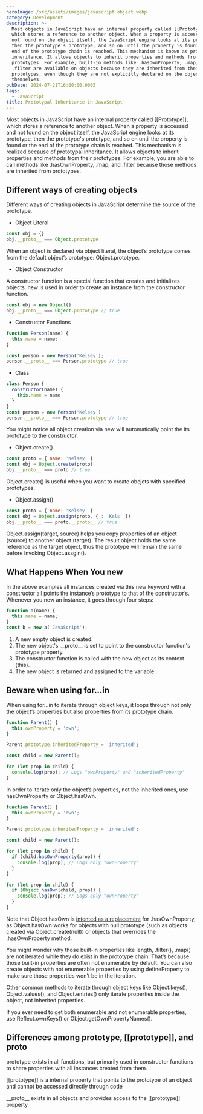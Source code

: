 ```yaml
---
heroImage: /src/assets/images/javascript object.webp
category: Development
description: >-
  Most objects in JavaScript have an internal property called [[Prototype]],
  which stores a reference to another object. When a property is accessed and
  not found on the object itself, the JavaScript engine looks at its prototype,
  then the prototype's prototype, and so on until the property is found or the
  end of the prototype chain is reached. This mechanism is known as prototypal
  inheritance. It allows objects to inherit properties and methods from their
  prototypes. For example, built-in methods like .hasOwnProperty, .map, and
  .filter are available on objects because they are inherited from their
  prototypes, even though they are not explicitly declared on the objects
  themselves.
pubDate: 2024-07-21T16:00:00.000Z
tags:
  - JavaScript
title: Prototypal Inheritance in JavaScript
---
```


Most objects in JavaScript have an internal property called \[\[Prototype]], which stores a reference to another object. When a property is accessed and not found on the object itself, the JavaScript engine looks at its prototype, then the prototype's prototype, and so on until the property is found or the end of the prototype chain is reached. This mechanism is realized because of prototypal inheritance. It allows objects to inherit properties and methods from their prototypes. For example, you are able to call methods like .hasOwnProperty, .map, and .filter because those methods are inherited from prototypes.

## Different ways of creating objects

Different ways of creating objects in JavaScript determine the source of the prototype.

* Object Literal

```javascript
const obj = {}
obj.__proto__ === Object.prototype
```

When an object is declared via object literal, the object’s prototype comes from the default object’s prototype: Object.prototype.

* Object Constructor

A constructor function is a special function that creates and initializes objects. new is used in order to create an instance from the constructor function.

```javascript
const obj = new Object()
obj.__proto__ === Object.prototype // true
```

* Constructor Functions

```javascript
function Person(name) {
  this.name = name;
}

const person = new Person('Kelsey');
person.__proto__ === Person.prototype // true
```

* Class

```javascript
class Person {
  constructor(name) {
    this.name = name
  }
}
const person = new Person('Kelsey')
person.__proto__ === Person.prototype // true
```

You might notice all object creation via new will automatically point the its prototype to the constructor.

* Object.create()

```javascript
const proto = { name: 'Kelsey' }
const obj = Object.create(proto)
obj.__proto__ === proto // true
```

Object.create() is useful when you want to create obejcts with specified prototypes.

* Object.assign()

```javascript
const proto = { name: 'Kelsey' }
const obj = Object.assign(proto, { : 'Kels' })
obj.__proto__ === proto.__proto__ // true
```

Object.assign(target, source) helps you copy properties of an object (source) to another object (target). The result object holds the same reference as the target object, thus the prototype will remain the same before Invoking Object.assgin().

## What Happens When You new

In the above examples all instances created via this new keyword with a constructor all points the instance’s prototype to that of the constructor’s. Whenever you new an instance, it goes through four steps:

```javascript
function a(name) {
  this.name = name;
}
const b = new a('JavaScript');
```

1. A new empty object is created.
2. The new object's \_\_proto\_\_ is set to point to the constructor function's prototype property.
3. The constructor function is called with the new object as its context (this).
4. The new object is returned and assigned to the variable.

## Beware when using for…in

When using for…in to iterate through object keys, it loops through not only the object’s properties but also properties from its prototype chain.

```javascript
function Parent() {
  this.ownProperty = 'own';
}

Parent.prototype.inheritedProperty = 'inherited';

const child = new Parent();

for (let prop in child) {
  console.log(prop); // Logs "ownProperty" and "inheritedProperty"
}
```

In order to iterate only the object’s properties, not the inherited ones, use hasOwnProperty or Object.hasOwn.

```javascript
function Parent() {
  this.ownProperty = 'own';
}

Parent.prototype.inheritedProperty = 'inherited';

const child = new Parent();

for (let prop in child) {
  if (child.hasOwnProperty(prop)) {
    console.log(prop); // Logs only "ownProperty"
  }
}

for (let prop in child) {
  if (Object.hasOwn(child, prop)) {
    console.log(prop); // Logs only "ownProperty"
  }
}
```

Note that Object.hasOwn is [intented as a replacement](https://developer.mozilla.org/en-US/docs/Web/JavaScript/Reference/Global_Objects/Object/hasOwn#description) for .hasOwnProperty, as Object.hasOwn works for objects with null prototype (such as objects created via Object.create(null)) or objects that overrides the .hasOwnProperty method.

You might wonder why those built-in properties like length, .filter(), .map() are not iterated while they do exist in the prototype chain. That’s because those built-in properties are often not enumerable by default.  You can also create objects with not enumerable properties by using defineProperty to make sure those properties won’t be in the iteration.

Other common methods to iterate through object keys like Object.keys(), Object.values(), and Object.entries() only iterate properties inside the object, not inherited properties.

If you ever need to get both enumerable and not enumerable properties, use Reflect.ownKeys() or Object.getOwnPropertyNames().

## Differences among prototype, \[\[prototype]], and proto

prototype exists in all functions, but primarily used in constructor functions to share properties with all instances created from them.

\[\[prototype]] is a internal property that points to the prototype of an object and cannot be accessed directly through code

\_\_proto\_\_ exists in all objects and provides access to  the \[\[prototype]] property
